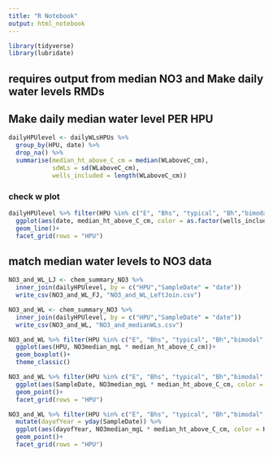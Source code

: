 ```yaml
---
title: "R Notebook"
output: html_notebook
---
```


```r
library(tidyverse)
library(lubridate)
```

## requires output from median NO3 and Make daily water levels RMDs

## Make daily median water level PER HPU
```r
dailyHPUlevel <- dailyWLsHPUs %>%
  group_by(HPU, date) %>%
  drop_na() %>%
  summarise(median_ht_above_C_cm = median(WLaboveC_cm), 
            sdWLs = sd(WLaboveC_cm), 
            wells_included = length(WLaboveC_cm)) 
```
### check w plot
```r
dailyHPUlevel %>% filter(HPU %in% c("E", "Bhs", "typical", "Bh","bimodal", "riparian")) %>%
  ggplot(aes(date, median_ht_above_C_cm, color = as.factor(wells_included))) +
  geom_line()+
  facet_grid(rows = "HPU")
```
## match median water levels to NO3 data

```r
NO3_and_WL_LJ <- chem_summary_NO3 %>%
  inner_join(dailyHPUlevel, by = c("HPU","SampleDate" = "date"))
  write_csv(NO3_and_WL_FJ, "NO3_and_WL_LeftJoin.csv")

NO3_and_WL <- chem_summary_NO3 %>%
  inner_join(dailyHPUlevel, by = c("HPU","SampleDate" = "date"))
  write_csv(NO3_and_WL, "NO3_and_medianWLs.csv")
```
```r
NO3_and_WL %>% filter(HPU %in% c("E", "Bhs", "typical", "Bh","bimodal", "riparian")) %>%
  ggplot(aes(HPU, NO3median_mgL * median_ht_above_C_cm))+
  geom_boxplot()+
  theme_classic()
```
```r
NO3_and_WL %>% filter(HPU %in% c("E", "Bhs", "typical", "Bh","bimodal", "riparian")) %>%
  ggplot(aes(SampleDate, NO3median_mgL * median_ht_above_C_cm, color = HPU))+
  geom_point()+
  facet_grid(rows = "HPU")
```
```r
NO3_and_WL %>% filter(HPU %in% c("E", "Bhs", "typical", "Bh","bimodal", "riparian")) %>%
  mutate(dayofYear = yday(SampleDate)) %>%
  ggplot(aes(dayofYear, NO3median_mgL * median_ht_above_C_cm, color = HPU))+
  geom_point()+
  facet_grid(rows = "HPU")
```

